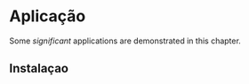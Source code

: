 # Aplicação {#app}

Some _significant_ applications are demonstrated in this chapter.

## Instalaçao

